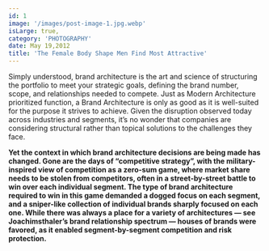 ```yaml
---
id: 1
image: '/images/post-image-1.jpg.webp'
isLarge: true,
category: 'PHOTOGRAPHY'
date: May 19,2012
title: 'The Female Body Shape Men Find Most Attractive'
---
```


Simply understood, brand architecture is the art and science of structuring the portfolio
to meet your strategic goals, defining the brand number, scope, and relationships
needed to compete. Just as Modern Architecture prioritized function, a Brand Architecture
is only as good as it is well-suited for the purpose it strives to achieve. Given
the disruption observed today across industries and segments, it’s no wonder that
companies are considering structural rather than topical solutions to the challenges
they face.

**Yet the context in which brand architecture decisions are being made has changed.
Gone are the days of “competitive strategy”, with the military-inspired view of competition
as a zero-sum game, where market share needs to be stolen from competitors, often
in a street-by-street battle to win over each individual segment. The type of brand
architecture required to win in this game demanded a dogged focus on each segment,
and a sniper-like collection of individual brands sharply focused on each one. While
there was always a place for a variety of architectures — see Joachimsthaler’s brand
relationship spectrum — houses of brands were favored, as it enabled segment-by-segment
competition and risk protection.**
